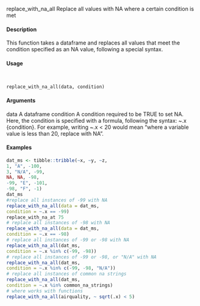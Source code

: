 replace_with_na_all Replace all values with NA where a certain condition is met

####  Description 

This function takes a dataframe and replaces all values that meet the condition specified as an NA
value, following a special syntax.

####  Usage 
<pre><code>

replace_with_na_all(data, condition)
</code></pre>
#### Arguments 

data A dataframe
condition A condition required to be TRUE to set NA. Here, the condition is specified
with a formula, following the syntax: ~.x {condition}. For example, writing
~.x < 20 would mean "where a variable value is less than 20, replace with NA".

#### Examples 
```r

dat_ms <- tibble::tribble(~x, ~y, ~z,
1, "A", -100,
3, "N/A", -99,
NA, NA, -98,
-99, "E", -101,
-98, "F", -1)
dat_ms
#replace all instances of -99 with NA
replace_with_na_all(data = dat_ms,
condition = ~.x == -99)
replace_with_na_at 75
# replace all instances of -98 with NA
replace_with_na_all(data = dat_ms,
condition = ~.x == -98)
# replace all instances of -99 or -98 with NA
replace_with_na_all(dat_ms,
condition = ~.x %in% c(-99, -98))
# replace all instances of -99 or -98, or "N/A" with NA
replace_with_na_all(dat_ms,
condition = ~.x %in% c(-99, -98, "N/A"))
# replace all instances of common na strings
replace_with_na_all(dat_ms,
condition = ~.x %in% common_na_strings)
# where works with functions
replace_with_na_all(airquality, ~ sqrt(.x) < 5)
```
